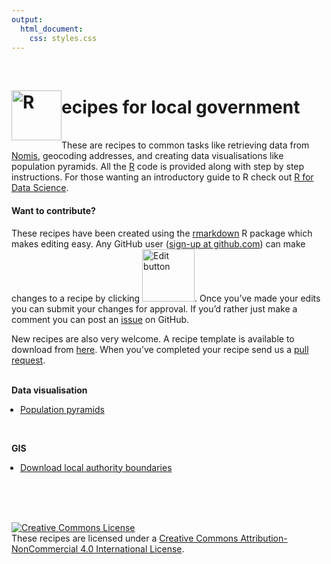 ```yaml
---
output:
  html_document:
    css: styles.css
---
```


<style>

ul {
  list-style: disc;
  padding: 0;
  margin-left: 1em;
}

</style>

<br />

<h1><img src="https://cran.r-project.org/Rlogo.svg" alt="R" width="80" style="float:left;margin-top:-10px;">ecipes for local government</h1> 

<p><br />
These are recipes to common tasks like retrieving data from <a href="https://www.nomisweb.co.uk/" target="_blank">Nomis</a>, geocoding addresses, and creating data visualisations like population pyramids. All the <a href="https://cran.r-project.org/" target="_blank">R</a> code is provided along with step by step instructions. For those wanting an introductory guide to R check out <a href="https://r4ds.had.co.nz/" target="_blank">R for Data Science</a>.
</p>

<h4>Want to contribute?</h4>
These recipes have been created using the <a href="https://rmarkdown.rstudio.com/" target="_blank">rmarkdown</a> R package which makes editing easy. Any GitHub user (<a href="https://github.com/" target="_blank">sign-up at github.com</a>) can make changes to a recipe by clicking <img src="edit_button.png" alt="Edit button" style="width:6em;">. Once you've made your edits you can submit your changes for approval. If you'd rather just make a comment you can post an <a href="https://github.com/trafforddatalab/recipes/issues" target="_blank">issue</a> on GitHub. 

New recipes are also very welcome. A recipe template is available to download from <a href="https://github.com/trafforddatalab/recipes/template" target="_blank">here</a>. When you've completed your recipe send us a <a href="https://help.github.com/en/articles/about-pull-requests" target="_blank">pull request</a>.
<br /><br />

<div class = "titlebar">
<b>Data visualisation</b>
</div>
<ul>
    <li><a href="data_visualisation/population_pyramids.html">Population pyramids</a></li>
</ul>
<br />

<div class = "titlebar">
<b>GIS</b>
</div>
<ul>
    <li><a href="gis/download_local_authority_boundaries.html">Download local authority boundaries</a></li>
</ul>

<br /><br /><br />

<a rel="license" href="http://creativecommons.org/licenses/by-nc/4.0/"><img alt="Creative Commons License" style="border-width:0" src="https://i.creativecommons.org/l/by-nc/4.0/88x31.png" /></a><br /><span xmlns:dct="http://purl.org/dc/terms/" property="dct:title">These recipes</span> </a> are licensed under a <a rel="license" href="http://creativecommons.org/licenses/by-nc/4.0/">Creative Commons Attribution-NonCommercial 4.0 International License</a>.
